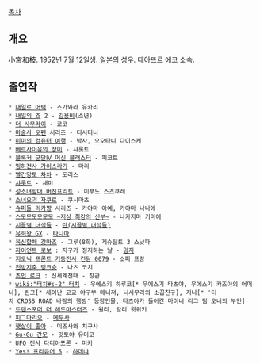 [[목차]]
== 개요 ==
小宮和枝. 1952년 7월 12일생. [[일본]]의 [[성우]]. 떼아뜨르 에코 소속.

== 출연작 ==
 * [[내일로 어택]] - 스가와라 유카리
 * [[내일의 죠]] 2 - [[김용비]](소년)
 * [[더 사무라이]] - 쿄코
 * [[마술사 오펜]] 시리즈 - 티시티니
 * [[미미의 컴퓨터 여행]] - 박사, 오오타니 다이스케
 * [[베르사이유의 장미]] - 샤롯트
 * [[블록커 군단Ⅳ 머신 블래스터]] - 피코트
 * [[빙하전사 가이스라가]] - 마리
 * [[빨간망토 차차]] - 도리스
 * [[샤롯트]] - 새미
 * [[성소녀함대 버진프리트]] - 미부노 스즈쿠레
 * [[소녀요괴 자쿠로]] - 쿠시마츠
 * [[슈퍼돌 리카쨩]] 시리즈 - 카야마 아예, 카야마 나나에
 * [[스모모모모모모 ~지상 최강의 신부~]] - 나카지마 키미에
 * [[시끌별 녀석들]] - [[란|란(시끌별 녀석들)]]
 * [[유희왕 GX]] - [[타니아]]
 * [[육신합체 갓마즈]] - 그루(8화), 게슈탈트 3 스낫파
 * [[자이언트 로보]] : 지구가 정지하는 날 - [[양지]]
 * [[지오닉 프론트 기동전사 건담 0079]] - 소피 프랑
 * [[천방지축 덩크슛]] - 나츠 코치
 * [[초인 로크]] : 신세계전대 - 장관
 * [[wiki:"터치#s-2" 터치]] - 우에스키 하루코[* 우에스기 타츠야, 우에스기 카즈야의 어머니], 린코[* 세이난 고교 야구부 메니져, 니시무라의 소꼽친구], 지나[* '터치 CROSS ROAD 바람의 행방' 등장인물, 타츠야가 들어간 마이너 리그 팀 오너의 부인]
 * [[트랜스포머 더 헤드마스터즈]] - 윌리, 칼리 윗위키
 * [[피그마리오]] - [[메두사]]
 * [[햇살이 좋아]] - 미즈사와 치구사
 * [[Gu-Gu 간모]] - 맛토야 유미코
 * [[UFO 전사 다디아포론]] - 미키
 * [[Yes! 프리큐어 5]] - [[하데냐]]
